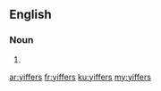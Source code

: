 ==English==

===Noun===
{{head|en|noun plural form}}

# {{plural of|yiffer|lang=en}}

[[ar:yiffers]]
[[fr:yiffers]]
[[ku:yiffers]]
[[my:yiffers]]